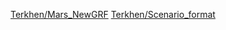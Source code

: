 {{en/Infobox Developer|
realname=Terkhen|
birthyear=Starts with 1|
codingspec=General coding|
currentstat=Active|
website=None|
}}

[[Main/en/Terkhen/Mars NewGRF|Terkhen/Mars_NewGRF]]
[[Main/en/Terkhen/Scenario format|Terkhen/Scenario_format]]